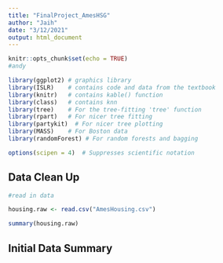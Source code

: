 ---
title: "FinalProject_AmesHSG"
author: "Jaih"
date: "3/12/2021"
output: html_document
---

```{r setup, include=FALSE}
knitr::opts_chunk$set(echo = TRUE)
#andy
```

```{r package_load}
library(ggplot2) # graphics library
library(ISLR)    # contains code and data from the textbook
library(knitr)   # contains kable() function
library(class)   # contains knn
library(tree)    # For the tree-fitting 'tree' function
library(rpart)   # For nicer tree fitting
library(partykit)  # For nicer tree plotting
library(MASS)    # For Boston data
library(randomForest) # For random forests and bagging

options(scipen = 4)  # Suppresses scientific notation
```

## Data Clean Up
```{r}
#read in data

housing.raw <- read.csv("AmesHousing.csv")

summary(housing.raw)

```

## Initial Data Summary

```{r}


```
